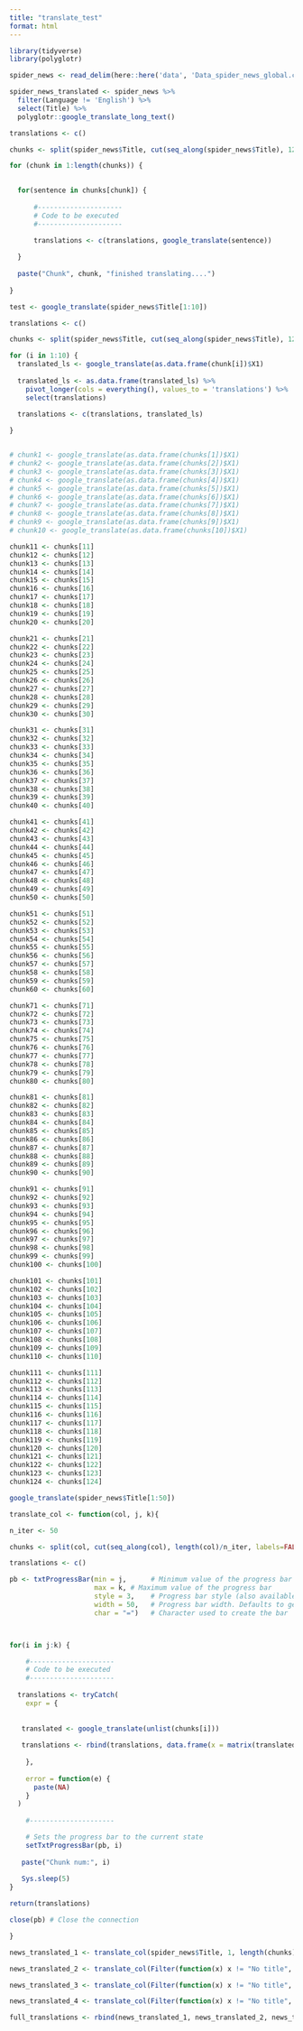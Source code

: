 ```yaml
---
title: "translate_test"
format: html
---
```


```r
library(tidyverse)
library(polyglotr)

spider_news <- read_delim(here::here('data', 'Data_spider_news_global.csv'), delim = '\t')
```

```r
spider_news_translated <- spider_news %>% 
  filter(Language != 'English') %>% 
  select(Title) %>% 
  polyglotr::google_translate_long_text()
```

```r

translations <- c()

chunks <- split(spider_news$Title, cut(seq_along(spider_news$Title), 124, labels=FALSE))

for (chunk in 1:length(chunks)) {
  

  for(sentence in chunks[chunk]) {
  
      #---------------------
      # Code to be executed
      #---------------------
    
      translations <- c(translations, google_translate(sentence))

  }
  
  paste("Chunk", chunk, "finished translating....")
  
}
```

```r
test <- google_translate(spider_news$Title[1:10])
```


```r
translations <- c()

chunks <- split(spider_news$Title, cut(seq_along(spider_news$Title), 124, labels=FALSE))

```

```r
for (i in 1:10) {
  translated_ls <- google_translate(as.data.frame(chunk[i])$X1)
  
  translated_ls <- as.data.frame(translated_ls) %>% 
    pivot_longer(cols = everything(), values_to = 'translations') %>% 
    select(translations)
  
  translations <- c(translations, translated_ls)

}


# chunk1 <- google_translate(as.data.frame(chunks[1])$X1)
# chunk2 <- google_translate(as.data.frame(chunks[2])$X1)
# chunk3 <- google_translate(as.data.frame(chunks[3])$X1)
# chunk4 <- google_translate(as.data.frame(chunks[4])$X1)
# chunk5 <- google_translate(as.data.frame(chunks[5])$X1)
# chunk6 <- google_translate(as.data.frame(chunks[6])$X1)
# chunk7 <- google_translate(as.data.frame(chunks[7])$X1)
# chunk8 <- google_translate(as.data.frame(chunks[8])$X1)
# chunk9 <- google_translate(as.data.frame(chunks[9])$X1)
# chunk10 <- google_translate(as.data.frame(chunks[10])$X1)


```
```r
chunk11 <- chunks[11]
chunk12 <- chunks[12]
chunk13 <- chunks[13]
chunk14 <- chunks[14]
chunk15 <- chunks[15]
chunk16 <- chunks[16]
chunk17 <- chunks[17]
chunk18 <- chunks[18]
chunk19 <- chunks[19]
chunk20 <- chunks[20]
```
```r
chunk21 <- chunks[21]
chunk22 <- chunks[22]
chunk23 <- chunks[23]
chunk24 <- chunks[24]
chunk25 <- chunks[25]
chunk26 <- chunks[26]
chunk27 <- chunks[27]
chunk28 <- chunks[28]
chunk29 <- chunks[29]
chunk30 <- chunks[30]
```
```r
chunk31 <- chunks[31]
chunk32 <- chunks[32]
chunk33 <- chunks[33]
chunk34 <- chunks[34]
chunk35 <- chunks[35]
chunk36 <- chunks[36]
chunk37 <- chunks[37]
chunk38 <- chunks[38]
chunk39 <- chunks[39]
chunk40 <- chunks[40]
```
```r
chunk41 <- chunks[41]
chunk42 <- chunks[42]
chunk43 <- chunks[43]
chunk44 <- chunks[44]
chunk45 <- chunks[45]
chunk46 <- chunks[46]
chunk47 <- chunks[47]
chunk48 <- chunks[48]
chunk49 <- chunks[49]
chunk50 <- chunks[50]
```
```r
chunk51 <- chunks[51]
chunk52 <- chunks[52]
chunk53 <- chunks[53]
chunk54 <- chunks[54]
chunk55 <- chunks[55]
chunk56 <- chunks[56]
chunk57 <- chunks[57]
chunk58 <- chunks[58]
chunk59 <- chunks[59]
chunk60 <- chunks[60]
```
```r
chunk71 <- chunks[71]
chunk72 <- chunks[72]
chunk73 <- chunks[73]
chunk74 <- chunks[74]
chunk75 <- chunks[75]
chunk76 <- chunks[76]
chunk77 <- chunks[77]
chunk78 <- chunks[78]
chunk79 <- chunks[79]
chunk80 <- chunks[80]
```
```r
chunk81 <- chunks[81]
chunk82 <- chunks[82]
chunk83 <- chunks[83]
chunk84 <- chunks[84]
chunk85 <- chunks[85]
chunk86 <- chunks[86]
chunk87 <- chunks[87]
chunk88 <- chunks[88]
chunk89 <- chunks[89]
chunk90 <- chunks[90]
```
```r
chunk91 <- chunks[91]
chunk92 <- chunks[92]
chunk93 <- chunks[93]
chunk94 <- chunks[94]
chunk95 <- chunks[95]
chunk96 <- chunks[96]
chunk97 <- chunks[97]
chunk98 <- chunks[98]
chunk99 <- chunks[99]
chunk100 <- chunks[100]
```
```r
chunk101 <- chunks[101]
chunk102 <- chunks[102]
chunk103 <- chunks[103]
chunk104 <- chunks[104]
chunk105 <- chunks[105]
chunk106 <- chunks[106]
chunk107 <- chunks[107]
chunk108 <- chunks[108]
chunk109 <- chunks[109]
chunk110 <- chunks[110]
```
```r
chunk111 <- chunks[111]
chunk112 <- chunks[112]
chunk113 <- chunks[113]
chunk114 <- chunks[114]
chunk115 <- chunks[115]
chunk116 <- chunks[116]
chunk117 <- chunks[117]
chunk118 <- chunks[118]
chunk119 <- chunks[119]
chunk120 <- chunks[120]
chunk121 <- chunks[121]
chunk122 <- chunks[122]
chunk123 <- chunks[123]
chunk124 <- chunks[124]

```


```r
google_translate(spider_news$Title[1:50])
```



```r


translate_col <- function(col, j, k){

n_iter <- 50

chunks <- split(col, cut(seq_along(col), length(col)/n_iter, labels=FALSE))

translations <- c()

pb <- txtProgressBar(min = j,      # Minimum value of the progress bar
                     max = k, # Maximum value of the progress bar
                     style = 3,    # Progress bar style (also available style = 1 and style = 2)
                     width = 50,   # Progress bar width. Defaults to getOption("width")
                     char = "=")   # Character used to create the bar



for(i in j:k) {

    #---------------------
    # Code to be executed
    #---------------------
  
  translations <- tryCatch(
    expr = {
  
  
   translated <- google_translate(unlist(chunks[i]))
   
   translations <- rbind(translations, data.frame(x = matrix(translated, nrow=132, byrow=TRUE),stringsAsFactors=FALSE))
   
    },
   
    error = function(e) {
      paste(NA)
    }
  )
  
    #---------------------

    # Sets the progress bar to the current state
    setTxtProgressBar(pb, i)
   
   paste("Chunk num:", i)
   
   Sys.sleep(5)
}

return(translations)

close(pb) # Close the connection

}
```


```r
news_translated_1 <- translate_col(spider_news$Title, 1, length(chunks)/2)
```
```r
news_translated_2 <- translate_col(Filter(function(x) x != "No title", spider_news$Title), length(chunks)/2 + 1, (length(chunks)/2) + 27)
```

```r
news_translated_3 <- translate_col(Filter(function(x) x != "No title", spider_news$Title), (length(chunks)/2) + 28, (length(chunks)/2) + 40)

```


```r
news_translated_4 <- translate_col(Filter(function(x) x != "No title", spider_news$Title), (length(chunks)/2) + 41, length(chunks))
```

```r
full_translations <- rbind(news_translated_1, news_translated_2, news_translated_3, news_translated_4)
```

